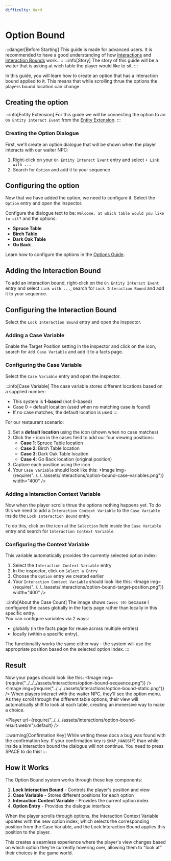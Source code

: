 ```yaml
---
difficulty: Hard
---
```



# Option Bound
:::danger[Before Starting]
This guide is made for advanced users. It is recommended to have a good understanding of how [Interactions](../../01-interactions/index.mdx) and [Interaction Bounds](./) work.
:::
:::info[Story]
The story of this guide will be a waiter that is asking at wich table the player would like to sit.
:::

In this guide, you will learn how to create an option that has a interaction bound applied to it. This means that while scrolling thrue the options the players bound location can change.

## Creating the option
:::info[Entity Extension]
For this guide we will be connecting the option to an `On Entity Interact Event` from the [Entity Extension](../../04-entity-extension/index.mdx).
:::

### Creating the Option Dialogue

First, we'll create an option dialogue that will be shown when the player interacts with our waiter NPC:

1. Right-click on your `On Entity Interact Event` entry and select `+ Link with ...`
2. Search for `Option` and add it to your sequence

<EntrySearch entryName="option" />

## Configuring the option
Now that we have added the option, we need to configure it. Select the `Option` entry and open the inspector.

Configure the dialogue text to be: `Welcome, at which table would you like to sit?` and the options:
- **Spruce Table**
- **Birch Table**
- **Dark Oak Table**
- **Go Back**

Learn how to configure the options in the [Options Guide](../../01-interactions/01-options.mdx).

## Adding the Interaction Bound
To add an interaction bound, right-click on the `On Entity Interact Event` entry and select `Link with ...`, search for `Lock Interaction Bound` and add it to your sequence.
<EntrySearch entryName='lock_interaction_bound' />

## Configuring the Interaction Bound
Select the `Lock Interaction Bound` entry and open the inspector.

### Adding a Case Variable
Enable the Target Position setting in the inspector and click on the <ActionButton button='dynamic-variable'/> icon, search for `Add Case Variable` and add it to a facts page.

<EntrySearch entryName="case_variable" />

### Configuring the Case Variable
Select the `Case Variable` entry and open the inspector.

:::info[Case Variable]
The case variable stores different locations based on a supplied number:

- This system is **1-based** (not 0-based)
- Case 0 = default location (used when no matching case is found)
- If no case matches, the default location is used
:::

For our restaurant scenario:
1. Set a **default location** using the <ActionButton button='capture'/> icon (shown when no case matches)
2. Click the `+` icon in the cases field to add our four viewing positions:
   - **Case 1**: Spruce Table location
   - **Case 2**: Birch Table location
   - **Case 3**: Dark Oak Table location
   - **Case 4**: Go Back location (original position)
3. Capture each position using the <ActionButton button='capture'/> icon
4. Your `Case Variable` should look like this:
<Image img={require("../../../assets/interactions/option-bound-case-variables.png")} width="400" />

### Adding a Interaction Context Variable
Now when the player scrolls thrue the options nothing happens yet. To do this we need to add a `Interaction Context Variable` to the `Case Variable` inside the `Lock Interaction Bound` entry.

To do this, click on the <ActionButton button='dynamic-variable'/> icon at the `Selection` field inside the `Case Variable` entry and search for `Interaction Context Variable`.

<EntrySearch entryName="interaction_context_variable" />

### Configuring the Context Variable

This variable automatically provides the currently selected option index:

1. Select the `Interaction Context Variable` entry
2. In the inspector, click on `Select a Entry`
3. Choose the `Option` entry we created earlier
4. Your `Interaction Context Variable` should look like this:
<Image img={require("../../../assets/interactions/option-bound-target-position.png")} width="400" />

:::info[About the Case Count]
The image shows `Cases (0)` because I configured the cases globally in the facts page rather than locally in this specific entry.\
You can configure variables via 2 ways:
* globally (in the facts page for reuse across multiple entries) 
* locally (within a specific entry). 

The functionality works the same either way - the system will use the appropriate position based on the selected option index.
:::
## Result
Now your pages should look like this:
<Tabs Group defaultValue="sequence" groupId="page" queryString>
   <TabItem value="sequence" label="Sequence Page">
      <Image img={require("../../../assets/interactions/option-bound-sequence.png")} />
   </TabItem>
   <TabItem value="static" label="Static Page">
      <Image img={require("../../../assets/interactions/option-bound-static.png")} />
   </TabItem>
</Tabs>
When players interact with the waiter NPC, they'll see the option menu. As they scroll through the different table options, their view will automatically shift to look at each table, creating an immersive way to make a choice.

<Player url={require("../../../assets/interactions/option-bound-result.webm").default} />

:::warning[Confirmation Key]
While writing these docs a bug was found with the confirmation key. If your confirmation key is `SWAP_HANDS`(F) than while inside a interaction bound the dialogue will not continue. You need to press SPACE to do this!
:::

## How it Works

The Option Bound system works through these key components:

1. **Lock Interaction Bound** - Controls the player's position and view
2. **Case Variable** - Stores different positions for each option
3. **Interaction Context Variable** - Provides the current option index
4. **Option Entry** - Provides the dialogue interface

When the player scrolls through options, the Interaction Context Variable updates with the new option index, which selects the corresponding position from the Case Variable, and the Lock Interaction Bound applies this position to the player.

This creates a seamless experience where the player's view changes based on which option they're currently hovering over, allowing them to "look at" their choices in the game world.